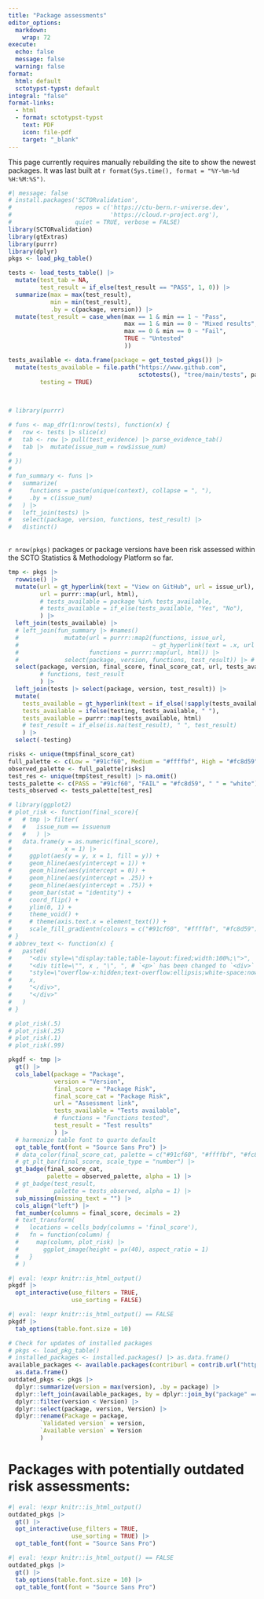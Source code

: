 ```yaml
---
title: "Package assessments"
editor_options:
  markdown:
    wrap: 72
execute:
  echo: false
  message: false
  warning: false
format: 
  html: default
  sctotypst-typst: default
integral: "false"
format-links:
  - html
  - format: sctotypst-typst
    text: PDF
    icon: file-pdf
    target: "_blank"
---
```


:::{.callout-note}
This page currently requires manually rebuilding the site to show the newest packages. It was last built at `r format(Sys.time(), format = "%Y-%m-%d %H:%M:%S")`.
:::

```r
#| message: false
# install.packages('SCTORvalidation', 
#                  repos = c('https://ctu-bern.r-universe.dev', 
#                            'https://cloud.r-project.org'), 
#                  quiet = TRUE, verbose = FALSE)
library(SCTORvalidation)
library(gtExtras)
library(purrr)
library(dplyr)
pkgs <- load_pkg_table()

tests <- load_tests_table() |> 
  mutate(test_tab = NA,
         test_result = if_else(test_result == "PASS", 1, 0)) |> 
  summarize(max = max(test_result), 
            min = min(test_result),
            .by = c(package, version)) |> 
  mutate(test_result = case_when(max == 1 & min == 1 ~ "Pass", 
                                 max == 1 & min == 0 ~ "Mixed results", 
                                 max == 0 & min == 0 ~ "Fail",
                                 TRUE ~ "Untested"
                                 ))

tests_available <- data.frame(package = get_tested_pkgs()) |> 
  mutate(tests_available = file.path("https://www.github.com", 
                                     sctotests(), "tree/main/tests", package, "info.txt"),
         testing = TRUE)
  
  

# library(purrr)

# funs <- map_dfr(1:nrow(tests), function(x) {
#   row <- tests |> slice(x)
#   tab <- row |> pull(test_evidence) |> parse_evidence_tab()
#   tab |>  mutate(issue_num = row$issue_num)
#   
# })
# 
# fun_summary <- funs |> 
#   summarize(
#     functions = paste(unique(context), collapse = ", "),
#     .by = c(issue_num)
#   ) |> 
#   left_join(tests) |> 
#   select(package, version, functions, test_result) |> 
#   distinct()
  
```

`r nrow(pkgs)` packages or package versions have been risk assessed within the SCTO Statistics & Methodology Platform so far.

```r
tmp <- pkgs |> 
  rowwise() |> 
  mutate(url = gt_hyperlink(text = "View on GitHub", url = issue_url),
         url = purrr::map(url, html),
         # tests_available = package %in% tests_available, 
         # tests_available = if_else(tests_available, "Yes", "No"), 
         ) |> 
  left_join(tests_available) |> 
  # left_join(fun_summary |> #names()
  #             mutate(url = purrr::map2(functions, issue_url, 
  #                                      ~ gt_hyperlink(text = .x, url = .y)),
  #                    functions = purrr::map(url, html)) |> 
  #             select(package, version, functions, test_result)) |> # View()
  select(package, version, final_score, final_score_cat, url, tests_available, testing
         # functions, test_result
         ) |> 
  left_join(tests |> select(package, version, test_result)) |> 
  mutate(
    tests_available = gt_hyperlink(text = if_else(!sapply(tests_available, is.null), "View tests", ""), url = tests_available),
    tests_available = ifelse(testing, tests_available, " "),
    tests_available = purrr::map(tests_available, html)
    # test_result = if_else(is.na(test_result), " ", test_result)
    ) |> 
  select(-testing)

risks <- unique(tmp$final_score_cat)
full_palette <- c(Low = "#91cf60", Medium = "#ffffbf", High = "#fc8d59")
observed_palette <- full_palette[risks]
test_res <- unique(tmp$test_result) |> na.omit()
tests_palette <- c(PASS = "#91cf60", "FAIL" = "#fc8d59", " " = "white")
tests_observed <- tests_palette[test_res]

# library(ggplot2)
# plot_risk <- function(final_score){
#   # tmp |> filter(
#   #   issue_num == issuenum
#   #   ) |> 
#   data.frame(y = as.numeric(final_score), 
#               x = 1) |> 
#     ggplot(aes(y = y, x = 1, fill = y)) + 
#     geom_hline(aes(yintercept = 1)) +
#     geom_hline(aes(yintercept = 0)) +
#     geom_hline(aes(yintercept = .25)) +
#     geom_hline(aes(yintercept = .75)) +
#     geom_bar(stat = "identity") + 
#     coord_flip() +
#     ylim(0, 1) +
#     theme_void() +
#     # theme(axis.text.x = element_text()) +
#     scale_fill_gradientn(colours = c("#91cf60", "#ffffbf", "#fc8d59"), guide = FALSE, limits = c(0, 1))
# }
# abbrev_text <- function(x) {
#   paste0(
#     "<div style=\"display:table;table-layout:fixed;width:100%;\">",
#     "<div title=\"", x , "\", ", # `<p>` has been changed to `<div>` here
#     "style=\"overflow-x:hidden;text-overflow:ellipsis;white-space:nowrap\">",
#     x,
#     "</div>",
#     "</div>"
#   )
# }

# plot_risk(.5)
# plot_risk(.25)
# plot_risk(.1)
# plot_risk(.99)

pkgdf <- tmp |> 
  gt() |> 
  cols_label(package = "Package",
             version = "Version",
             final_score = "Package Risk",
             final_score_cat = "Package Risk",
             url = "Assessment link",
             tests_available = "Tests available",
             # functions = "Functions tested",
             test_result = "Test results"
             ) |> 
  # harmonize table font to quarto default
  opt_table_font(font = "Source Sans Pro") |> 
  # data_color(final_score_cat, palette = c("#91cf60", "#ffffbf", "#fc8d59")) |> 
  # gt_plt_bar(final_score, scale_type = "number") |> 
  gt_badge(final_score_cat, 
           palette = observed_palette, alpha = 1) |> 
  # gt_badge(test_result, 
  #          palette = tests_observed, alpha = 1) |> 
  sub_missing(missing_text = "") |> 
  cols_align("left") |> 
  fmt_number(columns = final_score, decimals = 2) 
  # text_transform(
  #   locations = cells_body(columns = 'final_score'),
  #   fn = function(column) {
  #     map(column, plot_risk) |>
  #       ggplot_image(height = px(40), aspect_ratio = 1)
  #   }
  # )
```



```r
#| eval: !expr knitr::is_html_output()
pkgdf |> 
  opt_interactive(use_filters = TRUE,
                  use_sorting = FALSE)
```

```r
#| eval: !expr knitr::is_html_output() == FALSE
pkgdf |> 
  tab_options(table.font.size = 10)
```


```r
# Check for updates of installed packages
# pkgs <- load_pkg_table()
# installed_packages <- installed.packages() |> as.data.frame()
available_packages <- available.packages(contriburl = contrib.url("https://cran.rstudio.com")) |> 
  as.data.frame()
outdated_pkgs <- pkgs |> 
  dplyr::summarize(version = max(version), .by = package) |> 
  dplyr::left_join(available_packages, by = dplyr::join_by("package" == "Package")) |> #View()
  dplyr::filter(version < Version) |> 
  dplyr::select(package, version, Version) |> 
  dplyr::rename(Package = package,
         `Validated version` = version,
         `Available version` = Version
         )
```


# Packages with potentially outdated risk assessments:

```r
#| eval: !expr knitr::is_html_output()
outdated_pkgs |> 
  gt() |> 
  opt_interactive(use_filters = TRUE,
                  use_sorting = TRUE) |> 
  opt_table_font(font = "Source Sans Pro") 
```

```r
#| eval: !expr knitr::is_html_output() == FALSE
outdated_pkgs |> 
  gt() |> 
  tab_options(table.font.size = 10) |> 
  opt_table_font(font = "Source Sans Pro") 
```

